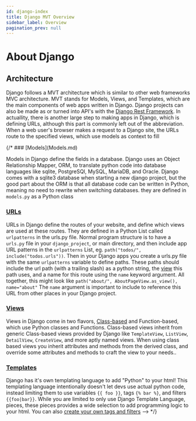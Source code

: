 ```yaml
---
id: django-index
title: Django MVT Overview
sidebar_label: Overview
pagination_prev: null
---
```


# About Django

## Architecture


Django follows a MVT architecture which is similar to other web frameworks MVC architecture. MVT stands for Models, Views, and Templates, which are the main components of web apps written in Django. Django projects can also be made as or turned into API's with the [Django Rest Framework](https://www.django-rest-framework.org/). In actuallity, there is another large step to making apps in Django, which is defining URLs, although this part is commonly left out of the abbreviation. When a web user's browser makes a request to a Django site, the URLs route to the specified views, which use models as context to fill

<DocCardList />
{/*
### [Models](Models.md)

Models in Django define the fields in a database. Django uses an Object Relationship Mapper, ORM, to translate python code into database languages like sqlite, PostgreSQl, MySQL, MariaDB, and Oracle. Django comes with a sqlite3 database when starting a new django project, but the good part about the ORM is that all database code can be written in Python, meaning no need to rewrite when switching databases. they are defined in `models.py` as a Python class

### [URLs](URLs.md)

URLs in Django define the routes of your website, and define which views are used at these routes. They are defined in a Python List called `urlpatterns` in the urls.py file. Normal program structure is to have a `urls.py` file in your `django_project`, or main directory, and then include app URL patterns in the `urlpatterns` List, eg. `path("todos/", include("todos.urls"))`. Then in your Django apps you create a urls.py file with the same `urlpatterns` variable to define paths. These paths should include the url path (with a trailing slash) as a python string, the [view](Views.md) this path uses, and a name for this route using the `name` keyword argument. All together, this might look like `path("about/", AboutPageView.as_view(), name="about"` The `name` argument is important to include to reference this URL from other places in your Django project.

### [Views](Views.md)

Views in Django come in two flavors, [Class-based]('Views.md#Class-based') and Function-based, which use Python classes and Functions. Class-based views inherit from generic Class-based views provided by Django like
`TemplateView`, `ListView`, `DetailView`, `CreateView`, and more aptly named views. When using class based views you inherit attributes and methods from the derived class, and override some attributes and methods to craft the view to your needs..

### [Templates](Templates.md)

Django has it's own templating language to add "Python" to your html! This templating language intentionally doesn't let devs use actual python code, instead limiting them to use variables `{{ foo }}`, tags `{% bar %}`, and filters `{{foo|bar}}`. While you are limited to only use Django Template Language, pieces, these pieces provides a wide selection to add programming logic to your html. You can also [create your own tags and filters](https://docs.djangoproject.com/en/5.1/howto/custom-template-tags/) -->
\*/}

